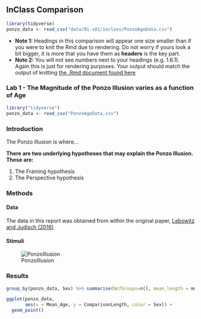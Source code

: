 ## InClass Comparison

```r
library(tidyverse)
ponzo_data <- read_csv("data/01-s01/inclass/PonzoAgeData.csv")
```

* **Note 1:** Headings in this comparison will appear one size smaller than if you were to knit the Rmd due to rendering. Do not worry if yours look a bit bigger, it is more that you have them as **headers** is the key part.
* **Note 2:** You will not see numbers next to your headings (e.g. 1.6.1). Again this is just for rendering purposes. Your output should match the output of knitting [the .Rmd document found here](data/01-s01/inclass/ProducedPonzoTemplate.zip)

### Lab 1 - The Magnitude of the Ponzo Illusion varies as a function of Age

```r
library("tidyverse")
ponzo_data <- read_csv("PonzoAgeData.csv")
```

### Introduction

The Ponzo Illusion is where...

**There are two underlying hypotheses that may explain the Ponzo Illusion. These are: **

1. The Framing hypothesis
2. The Perspective hypothesis

### Methods

#### Data
The data in this report was obtained from within the original paper, [Lebowitz and Judisch (2016)]( https://www.jstor.org/stable/1420548?seq=1#page_scan_tab_contents)

#### Stimuli
![PonzoIllusion](https://upload.wikimedia.org/wikipedia/en/8/89/Ponzo_Illusion.jpg)

### Results
```r
group_by(ponzo_data, Sex) %>% summarise(NofGroups=n(), mean_length = mean(ComparisonLength))
```

```r
ggplot(ponzo_data, 
       aes(x = Mean_Age, y = ComparisonLength, color = Sex)) +
  geom_point()
```